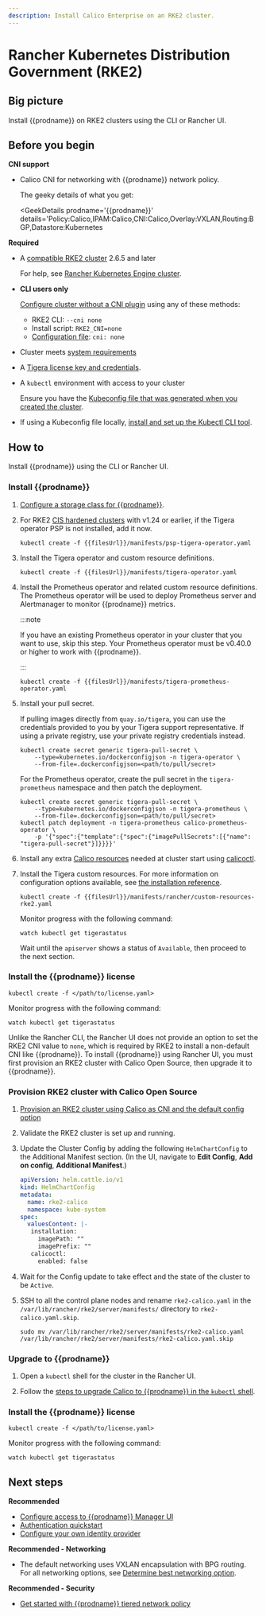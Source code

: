 ```yaml
---
description: Install Calico Enterprise on an RKE2 cluster.
---
```


# Rancher Kubernetes Distribution Government (RKE2)


## Big picture 

Install {{prodname}} on RKE2 clusters using the CLI or Rancher UI.

## Before you begin

**CNI support**

- Calico CNI for networking with {{prodname}} network policy.

   The geeky details of what you get:

   <GeekDetails
    prodname='{{prodname}}'
    details='Policy:Calico,IPAM:Calico,CNI:Calico,Overlay:VXLAN,Routing:BGP,Datastore:Kubernetes

**Required**

- A [compatible RKE2 cluster](../compatibility.mdx#rke2) 2.6.5 and later
   
  For help, see [Rancher Kubernetes Engine cluster](https://rancher.com/docs/rke/latest/en/).

- **CLI users only**

   [Configure cluster without a CNI plugin](https://docs.rke2.io/install/configuration) using any of these methods:

    - RKE2 CLI: `--cni none`
    - Install script: `RKE2_CNI=none`
    - [Configuration file](https://docs.rke2.io/install/configuration#configuration-file): `cni: none`

- Cluster meets [system requirements](requirements.mdx)

- A [Tigera license key and credentials](calico-enterprise.mdx).

- A `kubectl` environment with access to your cluster

  Ensure you have the [Kubeconfig file that was generated when you created the cluster](https://docs.rke2.io/cluster_access).

- If using a Kubeconfig file locally, [install and set up the Kubectl CLI tool](https://kubernetes.io/docs/tasks/tools/install-kubectl/).

## How to

Install {{prodname}} using the CLI or Rancher UI. 

<Tabs>
<TabItem label="CLI" value="CLI-0">

### Install {{prodname}}

1. [Configure a storage class for {{prodname}}](../../operations/logstorage/create-storage.mdx).

1. For RKE2 [CIS hardened clusters](https://docs.rke2.io/security/hardening_guide) with v1.24 or earlier, if the Tigera operator PSP is not installed, add it now.

   ```batch
   kubectl create -f {{filesUrl}}/manifests/psp-tigera-operator.yaml
   ```

1. Install the Tigera operator and custom resource definitions.

   ```batch
   kubectl create -f {{filesUrl}}/manifests/tigera-operator.yaml
   ```

1. Install the Prometheus operator and related custom resource definitions. The Prometheus operator will be used to deploy Prometheus server and Alertmanager to monitor {{prodname}} metrics.

   :::note

   If you have an existing Prometheus operator in your cluster that you want to use, skip this step. Your Prometheus operator must be v0.40.0 or higher to work with {{prodname}}.

   :::

   ```batch
   kubectl create -f {{filesUrl}}/manifests/tigera-prometheus-operator.yaml
   ```

1. Install your pull secret.

   If pulling images directly from `quay.io/tigera`, you can use the credentials provided to you by your Tigera support representative. If using a private registry, use your private registry credentials instead.

   ```batch
   kubectl create secret generic tigera-pull-secret \
       --type=kubernetes.io/dockerconfigjson -n tigera-operator \
       --from-file=.dockerconfigjson=<path/to/pull/secret>
   ```

   For the Prometheus operator, create the pull secret in the `tigera-prometheus` namespace and then patch the deployment.

   ```batch
   kubectl create secret generic tigera-pull-secret \
       --type=kubernetes.io/dockerconfigjson -n tigera-prometheus \
       --from-file=.dockerconfigjson=<path/to/pull/secret>
   kubectl patch deployment -n tigera-prometheus calico-prometheus-operator \
       -p '{"spec":{"template":{"spec":{"imagePullSecrets":[{"name": "tigera-pull-secret"}]}}}}'
   ```

1. Install any extra [Calico resources](../../reference/resources/index.mdx) needed at cluster start using [calicoctl](../../reference/clis/calicoctl/overview.mdx).

1. Install the Tigera custom resources. For more information on configuration options available, see [the installation reference](../../reference/installation/api.mdx).

   ```batch
   kubectl create -f {{filesUrl}}/manifests/rancher/custom-resources-rke2.yaml
   ```

   Monitor progress with the following command:

   ```batch
   watch kubectl get tigerastatus
   ```

   Wait until the `apiserver` shows a status of `Available`, then proceed to the next section.

### Install the {{prodname}} license

```batch
kubectl create -f </path/to/license.yaml>
```

Monitor progress with the following command:

```batch
watch kubectl get tigerastatus
```

</TabItem>

<TabItem label="Rancher UI" value="UI-1">

Unlike the Rancher CLI, the Rancher UI does not provide an option to set the RKE2 CNI value to `none`, which is required by RKE2 to install a non-default CNI like {{prodname}}. To install {{prodname}} using Rancher UI, you must first provision an RKE2 cluster with Calico Open Source, then upgrade it to {{prodname}}.

### Provision RKE2 cluster with Calico Open Source

1. [Provision an RKE2 cluster using Calico as CNI and the default config option](https://ranchermanager.docs.rancher.com/pages-for-subheaders/launch-kubernetes-with-rancher)
2. Validate the RKE2 cluster is set up and running.
3. Update the Cluster Config by adding the following `HelmChartConfig` to the Additional Manifest section. (In the UI, navigate to **Edit Config**, **Add on config**, **Additional Manifest**.)

   ```yaml
   apiVersion: helm.cattle.io/v1
   kind: HelmChartConfig
   metadata:
     name: rke2-calico
     namespace: kube-system
   spec:
     valuesContent: |-
      installation:
        imagePath: ""
        imagePrefix: ""
      calicoctl:
        enabled: false
   ```
4. Wait for the Config update to take effect and the state of the cluster to be `Active`.
5. SSH to all the control plane nodes and rename `rke2-calico.yaml` in the `/var/lib/rancher/rke2/server/manifests/` directory to `rke2-calico.yaml.skip`.
   ```batch
   sudo mv /var/lib/rancher/rke2/server/manifests/rke2-calico.yaml /var/lib/rancher/rke2/server/manifests/rke2-calico.yaml.skip
   ```

### Upgrade to {{prodname}}

1. Open a `kubectl` shell for the cluster in the Rancher UI.

2. Follow the [steps to upgrade Calico to {{prodname}} in the `kubectl` shell](../upgrading/upgrading-calico-to-calico-enterprise/upgrade-to-tsee/standard.mdx).

### Install the {{prodname}} license

```batch
kubectl create -f </path/to/license.yaml>
```

Monitor progress with the following command:

```batch
watch kubectl get tigerastatus
```
</TabItem>
  </Tabs>

## Next steps

**Recommended**

- [Configure access to {{prodname}} Manager UI](../../operations/cnx/access-the-manager.mdx)
- [Authentication quickstart](../../operations/cnx/authentication-quickstart.mdx)
- [Configure your own identity provider](../../operations/cnx/configure-identity-provider.mdx)

**Recommended - Networking**

- The default networking uses VXLAN encapsulation with BPG routing. For all networking options, see [Determine best networking option](../../networking/determine-best-networking.mdx).

**Recommended - Security**

- [Get started with {{prodname}} tiered network policy](../../network-policy/policy-tiers/tiered-policy.mdx)
